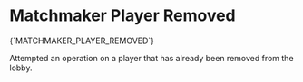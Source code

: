 # Matchmaker Player Removed

<Summary>{`MATCHMAKER_PLAYER_REMOVED`}</Summary>

Attempted an operation on a player that has already been removed from the
lobby.
